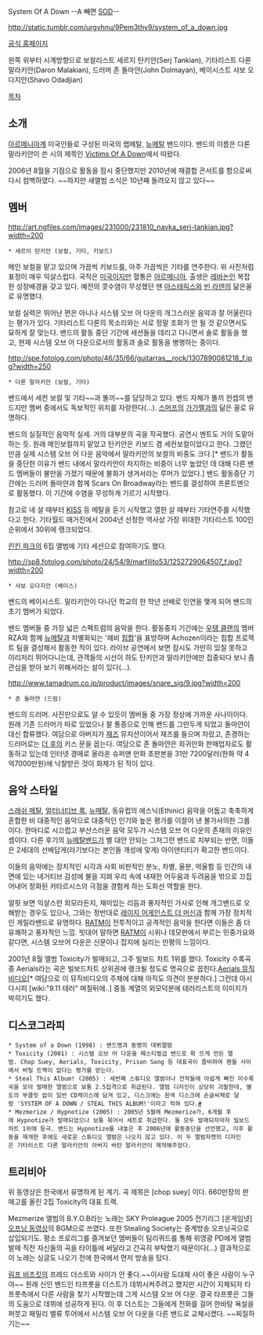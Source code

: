 System Of A Down
--A 빼면 [[SOD]]--

http://static.tumblr.com/urgvhnu/9Pem3thy9/system_of_a_down.jpg

[http://systemofadown.com/ 공식 홈페이지]

왼쪽 위부터 시계방향으로 보컬리스트 세르지 탄키안(Serj Tankian), 기타리스트 다론 말라키안(Daron Malakian), 드러머 존 돌마얀(John Dolmayan), 베이시스트 샤보 오다지안(Shavo Odadjian)

[[목차]]

== 소개 ==
[[아르메니아]]계 미국인들로 구성된 미국의 랩메탈, [[뉴메탈]] 밴드이다. 밴드의 이름은 다론 말라키안이 쓴 시의 제목인 [http://dmeetree.wordpress.com/2008/09/18/victims-of-a-down-testing-the-blog-system/ Victims Of A Down]에서 따왔다.

2006년 8월을 기점으로 활동을 잠시 중단했지만 2010년에 재결합 콘서트를 함으로써 다시 컴백하였다. ~~하지만 새앨범 소식은 10년째 들려오지 않고 있다~~

== 멤버 ==
http://art.ngfiles.com/images/231000/231810_navka_serj-tankian.jpg?width=200
 * 세르이 탄키안 (보컬, 기타, 키보드)
메인 보컬을 맡고 있으며 가끔씩 키보드를, 아주 가끔씩은 기타를 연주한다. 위 사진처럼 표정이 매우 익살스럽다. 국적은 [[미국]]이지만 혈통은 [[아르메니아]], 출생은 [[레바논]]인 복잡한 성장배경을 갖고 있다. 예전의 콧수염이 무성했던 땐 [[아스테릭스]]와 [[빈 라덴]]의 닮은꼴로 유명했다.

보컬 실력은 뛰어난 편은 아니나 시스템 오브 어 다운의 개그스러운 음악과 잘 어울린다는 평가가 있다. 기타리스트 다론의 목소리와는 서로 정말 조화가 안 될 것 같으면서도 묘하게 잘 맞는다. 밴드의 활동 중단 기간에 세션들을 데리고 다니면서 솔로 활동을 했고, 현재 시스템 오브 어 다운으로서의 활동과 솔로 활동을 병행하는 중이다.

http://spe.fotolog.com/photo/46/35/66/guitarras__rock/1307890081218_f.jpg?width=250
 * 다론 말라키안 (보컬, 기타)
밴드에서 세컨 보컬 및 기타~~과 똘끼~~를 담당하고 있다. 밴드 자체가 똘끼 컨셉의 밴드지만 멤버 중에서도 독보적인 위치를 자랑한다(...). [[스머프]]의 [[가가멜]]과의 닮은 꼴로 유명하다.

밴드의 실질적인 음악적 실세. 거의 대부분의 곡을 작곡했다. 공연시 멘트도 거의 도맡아 하는 듯. 원래 메인보컬까지 맡았고 탄키안은 키보드 겸 세컨보컬이었다고 한다. 그랬던 만큼 실제 시스템 오브 어 다운 음악에서 말라키안의 보컬의 비중도 크다.[* 밴드가 활동을 중단한 이유가 밴드 내에서 말라키안이 차지하는 비중이 너무 높았던 데 대해 다른 밴드 멤버들이 불만을 가졌기 때문에 불화가 생겨서라는 루머가 있었다.] 밴드 활동중단 기간에는 드러머 돌마얀과 함께 Scars On Broadway라는 밴드를 결성하여 프론트맨으로 활동했다. 이 기간에 수염을 무성하게 기르기 시작했다.

참고로 네 살 때부터 [[KISS]] 등 메탈을 듣기 시작했고 열한 살 때부터 기타연주를 시작했다고 한다. 기타월드 매거진에서 2004년 선정한 역사상 가장 위대한 기타리스트 100인 순위에서 30위에 랭크되었다.

[[린킨 파크]]의 6집 앨범에 기타 세션으로 참여하기도 했다.

http://sp8.fotolog.com/photo/24/54/9/marfilito53/1252729064507_f.jpg?width=200
 * 샤보 오다지안 (베이스)
밴드의 베이시스트. 말라키안이 다니던 학교의 한 학년 선배로 인연을 맺게 되어 밴드의 초기 멤버가 되었다. 

밴드 멤버들 중 가장 넓은 스펙트럼의 음악을 한다. 활동중지 기간에는 [[우탱 클랜]]의 멤버 RZA와 함께 [[뉴메탈]]과 차별화되는 '헤비 [[힙합]]'을 표방하며 Achozen이라는 힙합 프로젝트 팀을 결성해서 활동한 적이 있다. 라이브 공연에서 보면 잠시도 가만히 있질 못하고 이리저리 뛰어다니는데, 관객들의 시선이 하도 탄키안과 말라키안에만 집중되다 보니 좀 관심을 받아 보기 위해서라는 설이 있다(...).

http://www.tamadrum.co.jp/product/images/snare_sig/9.jpg?width=200
 * 존 돌마얀 (드럼)
밴드의 드러머. 사진만으로도 알 수 있듯이 멤버들 중 가장 정상에 가까운 사나이이다. 원래 기존 드러머가 따로 있었으나 팔 통증으로 인해 밴드를 그만두게 되었고 돌마얀이 대신 합류했다. 여담으로 아버지가 [[재즈]] 뮤지션이어서 재즈를 들으며 자랐고, 존경하는 드러머로는 [[더 후]]의 키스 문을 꼽는다. 여담으로 존 돌마얀은 희귀만화 판매업자로도 활동하고 있는데 인터넷 경매로 올라온 슈퍼맨 만화 초판본을 31만 7200달러(한화 약 4억7000만원)에 낙찰받은 것이 화제가 된 적이 있다.  

== 음악 스타일 ==
[[스래쉬 메탈]], [[얼터너티브 록]], [[뉴메탈]], 동유럽의 에스닉(Ethinic) 음악을 어둡고 축축하게 혼합한 비 대중적인 음악으로 대중적인 인기와 높은 평가를 이끌어 낸 불가사의한 그룹이다. 한마디로 시끄럽고 부산스러운 음악 모두가 시스템 오브 어 다운의 존재의 이유인 셈이다. 다른 후기의 [[뉴메탈]]밴드가 별 대안 안되는 그저그런 밴드로 치부되는 반면, 이들은 2세대의 선배답게(라기보다는 본인들 개성에 맞게) 아이덴티티가 확고한 밴드이다.

{{{#!html
<object width="420" height="315"><param name="movie" value="//www.youtube.com/v/CSvFpBOe8eY?version=3&amp;hl=ko_KR"></param><param name="allowFullScreen" value="true"></param><param name="allowscriptaccess" value="always"></param><embed src="//www.youtube.com/v/CSvFpBOe8eY?version=3&amp;hl=ko_KR" type="application/x-shockwave-flash" width="420" height="315" allowscriptaccess="always" allowfullscreen="true"></embed></object>
}}}

이들의 음악에는 정치적인 시각과 사회 비판적인 분노, 차별, 울분, 억울함 등 인간의 내면에 있는 네거티브 감성에 불을 지펴 우리 속에 내재한 어두움과 두려움을 밖으로 끄집어내어 정화된 카타르시스의 극점을 경험케 하는 도화선 역할을 한다.

얼핏 보면 익살스런 외모라든지, 재미있는 리듬과 풍자적인 가사로 인해 개그밴드로 오해받는 경우도 있으나, 그와는 정반대로 [[레이지 어게인스트 더 머신]]과 함께 가장 정치적인 게릴라밴드로 유명하다. [[RATM]]이 전투적이고 공격적인 음악을 한다면 이들은 좀 더 유쾌하고 풍자적인 느낌. 빗대어 말하면 [[RATM]]이 시위나 데모판에서 부르는 민중가요와 같다면, 시스템 오브어 다운은 신문이나 잡지에 실리는 만평의 느낌이다.

2001년 8월 앨범 Toxicity가 발매되고, 그주 빌보드 차트 1위를 했다. Toxicity 수록곡 중 Aerials라는 곡은 빌보드차트 상위권에 랭크될 정도로 명곡으로 꼽힌다.[http://youtu.be/L-iepu3EtyE Aerials 뮤직비디오][* 여담으로 이 뮤직비디오의 주제에 대해 아직도 의견이 분분하다.] 그런데 아시다시피 [wiki:"9.11 테러" 며칠뒤에..] 중동 계열의 외모덕분에 테러리스트의 이미지가 박히기도 했다.

== 디스코그라피 ==
 * System of a Down (1998) : 밴드명과 동명의 데뷔앨범
 * Toxicity (2001) : 시스템 오브 어 다운을 페스티벌급 밴드로 확 뜨게 만든 앨범. Chop Suey, Aerials, Toxicity, Prison Song 등 대표곡이 즐비하여 팬들 사이에서 버릴 트랙이 없다는 평가를 받는다.
 * Steal This Album! (2005) : 세번째 스튜디오 앨범이나 전작들에 아쉽게 빠진 미수록곡을 모아 발매한 앨범으로 보통 2.5집격으로 취급된다. 앨범 디자인이 상당히 괴랄한데, 별도의 부클릿 없이 일반 CD케이스에 담겨 있고, 디스크에는 흰색 디스크에 손글씨체로 달랑 'SYSTEM OF A DOWN / STEAL THIS ALBUM!'이라고 적혀 있다.[http://upload.wikimedia.org/wikipedia/en/thumb/4/45/StealThisAlbum.png/220px-StealThisAlbum.png #]
 * Mezmerize / Hypnotize (2005) : 2005년 5월에 Mezmerize가, 6개월 후에 Hypnotize가 발매되었으나 보통 묶어서 세트로 취급한다. 둘 모두 발매되자마자 빌보드차트 1위에 등극. 밴드는 Hypnotize를 내놓은 후 2006년에 활동중단을 선언했고, 이후 활동을 재개한 후에도 새로운 스튜디오 앨범은 나오지 않고 있다. 이 두 앨범자켓의 디자인은 기타리스트 다론 말라키안의 아버지 바탄 말라키안이 제작해주었다.
== 트리비아 ==
{{{#!html
<object width="480" height="385"><param name="movie" value="http://www.youtube.com/v/HBRChmQtM-w&hl=ko_KR&fs=1&"></param><param name="allowFullScreen" value="true"></param><param name="allowscriptaccess" value="always"></param><embed src="http://www.youtube.com/v/HBRChmQtM-w&hl=ko_KR&fs=1&" type="application/x-shockwave-flash" allowscriptaccess="always" allowfullscreen="true" width="480" height="385"></embed></object>
}}}
위 동영상은 한국에서 유명하게 된 계기. 곡 제목은 [chop suey] 이다. 660만장의 판매고를 올린 2집 Toxicity의 대표 트랙.

Mezmerize 앨범의 B.Y.O.B라는 노래는 SKY Proleague 2005 전기리그 [온게임넷] [http://youtu.be/52ms-UnYACg 오프닝 동영상]의 BGM으로 쓰였다. 또한 Stealing Society는 중계방송 오프닝곡으로 삽입되기도. 평소 프로리그를 즐겨보던 멤버들이 팀리퀴드를 통해 위영광 PD에게 앨범 발매 직전 자신들의 곡을 타이틀에 써달라고 간곡히 부탁했기 때문이다(...) 결과적으로 이 노래는 싱글도 나오기 전에 한국에서 먼저 방송을 탔다.

[[림프 비즈킷]]의 프레드 더스트와 사이가 안 좋다.~~이사람 도대체 사이 좋은 사람이 누구야~~ 원래 신인 밴드인 타프룻을 더스트가 데뷔시켜주려고 했지만 시간이 지체되자 타프룻측에서 다른 사람을 찾기 시작했는데 그게 시스템 오브 어 다운. 결국 타프룻은 그들의 도움으로 데뷔에 성공하게 된다. 이 후 더스트는 그들에게 전화를 걸어 한바탕 욕설을 퍼붓고 패밀리 밸류 투어에서 시스템 오브 어 다운을 다른 밴드로 교체시켰다. ~~찌질하기는~~
